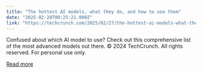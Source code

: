 ```yaml
---
title: "The hottest AI models, what they do, and how to use them"
date: "2025-02-28T00:25:21.000Z"
link: "https://techcrunch.com/2025/02/27/the-hottest-ai-models-what-they-do-and-how-to-use-them/"
---
```


Confused about which AI model to use? Check out this comprehensive list of the most advanced models out there.
© 2024 TechCrunch. All rights reserved. For personal use only.


[Read more](https://techcrunch.com/2025/02/27/the-hottest-ai-models-what-they-do-and-how-to-use-them/)
